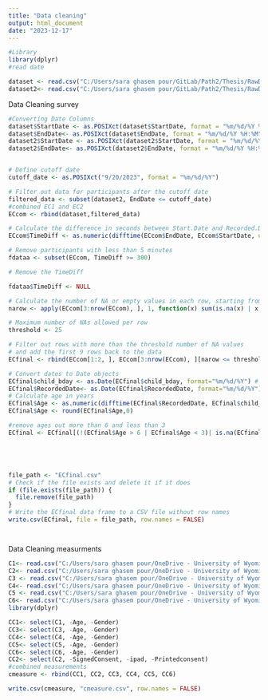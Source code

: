 ```yaml
---
title: "Data cleaning"
output: html_document
date: "2023-12-17"
---
```


```r
#Library
library(dplyr)
#read date

dataset <- read.csv("C:/Users/sara ghasem pour/GitLab/Path2/Thesis/RawData/EC_pre.csv")
dataset2<- read.csv("C:/Users/sara ghasem pour/GitLab/Path2/Thesis/RawData/EC.csv")


```

Data Cleaning survey

```r

#Converting Date Columns
dataset$StartDate <- as.POSIXct(dataset$StartDate, format = "%m/%d/%Y %H:%M")
dataset$EndDate<- as.POSIXct(dataset$EndDate, format = "%m/%d/%Y %H:%M")
dataset2$StartDate <- as.POSIXct(dataset2$StartDate, format = "%m/%d/%Y %H:%M")
dataset2$EndDate<- as.POSIXct(dataset2$EndDate, format = "%m/%d/%Y %H:%M")


# Define cutoff date 
cutoff_date <- as.POSIXct("9/20/2023", format = "%m/%d/%Y")

# Filter out data for participants after the cutoff date
filtered_data <- subset(dataset2, EndDate <= cutoff_date)
#combined EC1 and EC2 
ECcom <- rbind(dataset,filtered_data)

# Calculate the difference in seconds between Start.Date and Recorded.Date
ECcom$TimeDiff <- as.numeric(difftime(ECcom$EndDate, ECcom$StartDate, units = "secs"))

# Remove participants with less than 5 minutes
fdataa <- subset(ECcom, TimeDiff >= 300)

# Remove the TimeDiff

fdataa$TimeDiff <- NULL

# Calculate the number of NA or empty values in each row, starting from row 10
narow <- apply(ECcom[3:nrow(ECcom), ], 1, function(x) sum(is.na(x) | x == ""))

# Maximum number of NAs allowed per row
threshold <- 25

# Filter out rows with more than the threshold number of NA values
# and add the first 9 rows back to the data
ECfinal <- rbind(ECcom[1:2, ], ECcom[3:nrow(ECcom), ][narow <= threshold, ])

# Convert dates to Date objects
ECfinal$child_bday <- as.Date(ECfinal$child_bday, format="%m/%d/%Y") # adjust format as needed
ECfinal$RecordedDate<- as.Date(ECfinal$RecordedDate, format="%m/%d/%Y") # adjust format as needed
# Calculate age in years
ECfinal$Age <- as.numeric(difftime(ECfinal$RecordedDate, ECfinal$child_bday, units="days")) / 365.25
ECfinal$Age <- round(ECfinal$Age,0)

#remove ages out more than 6 and less than 3
ECfinal <- ECfinal[(!(ECfinal$Age > 6 | ECfinal$Age < 3)| is.na(ECfinal$Age)), ]





file_path <- "ECfinal.csv"
# Check if the file exists and delete it if it does
if (file.exists(file_path)) {
  file.remove(file_path)
}
# Write the ECfinal data frame to a CSV file without row names
write.csv(ECfinal, file = file_path, row.names = FALSE)




```

Data Cleaning measurments

```r


C1<- read.csv("C:/Users/sara ghasem pour/OneDrive - University of Wyoming/Desktop/THESIS/Surveys, data dictionary/Rowdata/ECECcenter.csv")
C2<- read.csv("C:/Users/sara ghasem pour/OneDrive - University of Wyoming/Desktop/THESIS/Surveys, data dictionary/Rowdata/Lab.csv")
C3 <- read.csv("C:/Users/sara ghasem pour/OneDrive - University of Wyoming/Desktop/THESIS/Surveys, data dictionary/Rowdata/North.csv")
C4<- read.csv("C:/Users/sara ghasem pour/OneDrive - University of Wyoming/Desktop/THESIS/Surveys, data dictionary/Rowdata/Open.csv")
C5 <- read.csv("C:/Users/sara ghasem pour/OneDrive - University of Wyoming/Desktop/THESIS/Surveys, data dictionary/Rowdata/South.csv")
C6<- read.csv("C:/Users/sara ghasem pour/OneDrive - University of Wyoming/Desktop/THESIS/Surveys, data dictionary/Rowdata/Heads.csv")
library(dplyr)

CC1<- select(C1, -Age, -Gender)
CC3<- select(C3, -Age, -Gender)
CC4<- select(C4, -Age, -Gender)
CC5<- select(C5, -Age, -Gender)
CC6<- select(C6, -Age, -Gender)
CC2<- select(C2, -SignedConsent, -ipad, -Printedconsent)
#combined measurements
cmeasure <- rbind(CC1, CC2, CC3, CC4, CC5, CC6)

write.csv(cmeasure, "cmeasure.csv", row.names = FALSE)


```


